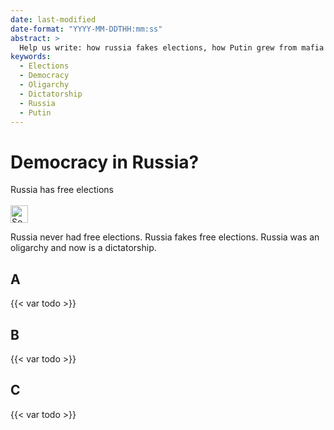 ```yaml
---
date: last-modified
date-format: "YYYY-MM-DDTHH:mm:ss"
abstract: > 
  Help us write: how russia fakes elections, how Putin grew from mafia boss in St. Petersburg to boss of mafia Russia
keywords: 
  - Elections
  - Democracy
  - Oligarchy
  - Dictatorship
  - Russia
  - Putin
---
```


# Democracy in Russia? {#sec-democracy-russia}

\index{Elections}
\index{Democracy}
\index{Oligarchy}
\index{Dictator}
\index{Dictatorship}

::: {.callout-caution title="Myth"}
Russia has free elections
[<br></br>![Search for topic in EUvsDisinfo](../all_common_img/EUvsDisinfo_400x240.jpg){height=2em}](https://euvsdisinfo.eu/disinformation-cases/?text=(referendum%7Celections%7Coligarchy)%20Russia&sort=relevance)
:::

::: {.callout-tip title="Truth"}
Russia never had free elections. 
Russia fakes free elections.
Russia was an oligarchy and now is a dictatorship.  
:::



## A


{{< var todo >}}


## B

{{< var todo >}}


## C

{{< var todo >}}


